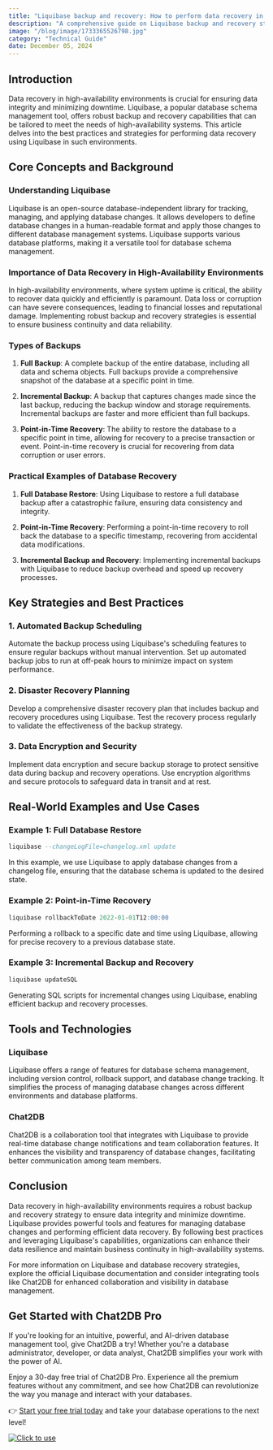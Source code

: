 ```yaml
---
title: "Liquibase backup and recovery: How to perform data recovery in a high-availability environment"
description: "A comprehensive guide on Liquibase backup and recovery strategies in high-availability environments, covering key concepts, strategies, practical examples, and tools."
image: "/blog/image/1733365526798.jpg"
category: "Technical Guide"
date: December 05, 2024
---
```


## Introduction

Data recovery in high-availability environments is crucial for ensuring data integrity and minimizing downtime. Liquibase, a popular database schema management tool, offers robust backup and recovery capabilities that can be tailored to meet the needs of high-availability systems. This article delves into the best practices and strategies for performing data recovery using Liquibase in such environments.

## Core Concepts and Background

### Understanding Liquibase

Liquibase is an open-source database-independent library for tracking, managing, and applying database changes. It allows developers to define database changes in a human-readable format and apply those changes to different database management systems. Liquibase supports various database platforms, making it a versatile tool for database schema management.

### Importance of Data Recovery in High-Availability Environments

In high-availability environments, where system uptime is critical, the ability to recover data quickly and efficiently is paramount. Data loss or corruption can have severe consequences, leading to financial losses and reputational damage. Implementing robust backup and recovery strategies is essential to ensure business continuity and data reliability.

### Types of Backups

1. **Full Backup**: A complete backup of the entire database, including all data and schema objects. Full backups provide a comprehensive snapshot of the database at a specific point in time.

2. **Incremental Backup**: A backup that captures changes made since the last backup, reducing the backup window and storage requirements. Incremental backups are faster and more efficient than full backups.

3. **Point-in-Time Recovery**: The ability to restore the database to a specific point in time, allowing for recovery to a precise transaction or event. Point-in-time recovery is crucial for recovering from data corruption or user errors.

### Practical Examples of Database Recovery

1. **Full Database Restore**: Using Liquibase to restore a full database backup after a catastrophic failure, ensuring data consistency and integrity.

2. **Point-in-Time Recovery**: Performing a point-in-time recovery to roll back the database to a specific timestamp, recovering from accidental data modifications.

3. **Incremental Backup and Recovery**: Implementing incremental backups with Liquibase to reduce backup overhead and speed up recovery processes.

## Key Strategies and Best Practices

### 1. Automated Backup Scheduling

Automate the backup process using Liquibase's scheduling features to ensure regular backups without manual intervention. Set up automated backup jobs to run at off-peak hours to minimize impact on system performance.

### 2. Disaster Recovery Planning

Develop a comprehensive disaster recovery plan that includes backup and recovery procedures using Liquibase. Test the recovery process regularly to validate the effectiveness of the backup strategy.

### 3. Data Encryption and Security

Implement data encryption and secure backup storage to protect sensitive data during backup and recovery operations. Use encryption algorithms and secure protocols to safeguard data in transit and at rest.

## Real-World Examples and Use Cases

### Example 1: Full Database Restore

```sql
liquibase --changeLogFile=changelog.xml update
```

In this example, we use Liquibase to apply database changes from a changelog file, ensuring that the database schema is updated to the desired state.

### Example 2: Point-in-Time Recovery

```sql
liquibase rollbackToDate 2022-01-01T12:00:00
```

Performing a rollback to a specific date and time using Liquibase, allowing for precise recovery to a previous database state.

### Example 3: Incremental Backup and Recovery

```sql
liquibase updateSQL
```

Generating SQL scripts for incremental changes using Liquibase, enabling efficient backup and recovery processes.

## Tools and Technologies

### Liquibase

Liquibase offers a range of features for database schema management, including version control, rollback support, and database change tracking. It simplifies the process of managing database changes across different environments and database platforms.

### Chat2DB

Chat2DB is a collaboration tool that integrates with Liquibase to provide real-time database change notifications and team collaboration features. It enhances the visibility and transparency of database changes, facilitating better communication among team members.

## Conclusion

Data recovery in high-availability environments requires a robust backup and recovery strategy to ensure data integrity and minimize downtime. Liquibase provides powerful tools and features for managing database changes and performing efficient data recovery. By following best practices and leveraging Liquibase's capabilities, organizations can enhance their data resilience and maintain business continuity in high-availability systems.

For more information on Liquibase and database recovery strategies, explore the official Liquibase documentation and consider integrating tools like Chat2DB for enhanced collaboration and visibility in database management.

## Get Started with Chat2DB Pro

If you're looking for an intuitive, powerful, and AI-driven database management tool, give Chat2DB a try! Whether you're a database administrator, developer, or data analyst, Chat2DB simplifies your work with the power of AI.

Enjoy a 30-day free trial of Chat2DB Pro. Experience all the premium features without any commitment, and see how Chat2DB can revolutionize the way you manage and interact with your databases.

👉 [Start your free trial today](https://chat2db.ai/pricing) and take your database operations to the next level!


[![Click to use](/image/blog/bg/chat2db.jpg)](https://chat2db.ai)
